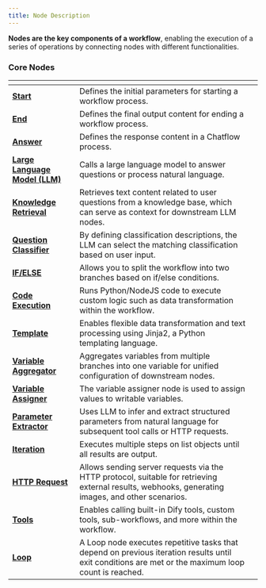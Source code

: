 ```yaml
---
title: Node Description
---
```



**Nodes are the key components of a workflow**, enabling the execution of a series of operations by connecting nodes with different functionalities.

### Core Nodes

<table data-view="cards"><thead><tr><th></th><th></th><th></th></tr></thead><tbody><tr><td><a href="/en/guides/workflow/nodes/start"><strong>Start</strong></a></td><td>Defines the initial parameters for starting a workflow process.</td><td></td></tr><tr><td><a href="/en/guides/workflow/nodes/end"><strong>End</strong></a></td><td>Defines the final output content for ending a workflow process.</td><td></td></tr><tr><td><a href="/en/guides/workflow/nodes/answer"><strong>Answer</strong></a></td><td>Defines the response content in a Chatflow process.</td><td></td></tr><tr><td><a href="/en/guides/workflow/nodes/llm"><strong>Large Language Model (LLM)</strong></a></td><td>Calls a large language model to answer questions or process natural language.</td><td></td></tr><tr><td><a href="/en/guides/workflow/nodes/knowledge-retrieval"><strong>Knowledge Retrieval</strong></a></td><td>Retrieves text content related to user questions from a knowledge base, which can serve as context for downstream LLM nodes.</td><td></td></tr><tr><td><a href="/en/guides/workflow/nodes/question-classifier"><strong>Question Classifier</strong></a></td><td>By defining classification descriptions, the LLM can select the matching classification based on user input.</td><td></td></tr><tr><td><a href="/en/guides/workflow/nodes/ifelse"><strong>IF/ELSE</strong></a></td><td>Allows you to split the workflow into two branches based on if/else conditions.</td><td></td></tr><tr><td><a href="/en/guides/workflow/nodes/code"><strong>Code Execution</strong></a></td><td>Runs Python/NodeJS code to execute custom logic such as data transformation within the workflow.</td><td></td></tr><tr><td><a href="/en/guides/workflow/nodes/template"><strong>Template</strong></a></td><td>Enables flexible data transformation and text processing using Jinja2, a Python templating language.</td><td></td></tr><tr><td><a href="/en/guides/workflow/nodes/variable-aggregator"><strong>Variable Aggregator</strong></a></td><td>Aggregates variables from multiple branches into one variable for unified configuration of downstream nodes.</td><td></td></tr><tr><td><a href="/en/guides/workflow/nodes/variable-assigner"><strong>Variable Assigner</strong></a></td><td>The variable assigner node is used to assign values to writable variables.</td><td></td></tr><tr><td><a href="/en/guides/workflow/nodes/parameter-extractor"><strong>Parameter Extractor</strong></a></td><td>Uses LLM to infer and extract structured parameters from natural language for subsequent tool calls or HTTP requests.</td><td></td></tr><tr><td><a href="/en/guides/workflow/nodes/iteration"><strong>Iteration</strong></a></td><td>Executes multiple steps on list objects until all results are output.</td><td></td></tr><tr><td><a href="/en/guides/workflow/nodes/http-request"><strong>HTTP Request</strong></a></td><td>Allows sending server requests via the HTTP protocol, suitable for retrieving external results, webhooks, generating images, and other scenarios.</td><td></td></tr><tr><td><a href="/en/guides/workflow/nodes/tools"><strong>Tools</strong></a></td><td>Enables calling built-in Dify tools, custom tools, sub-workflows, and more within the workflow.</td><tr><td><a href="/en/guides/workflow/nodes/loop"><strong>Loop</strong></a></td><td>A Loop node executes repetitive tasks that depend on previous iteration results until exit conditions are met or the maximum loop count is reached.</td><td></td></tr></tbody></table>
